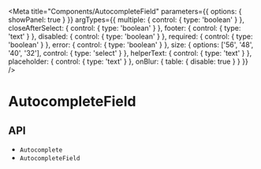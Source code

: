 

<Meta
  title="Components/AutocompleteField"
  parameters={{
    options: { showPanel: true }
  }}
  argTypes={{
    multiple: {
      control: { type: 'boolean' }
    },
    closeAfterSelect: {
      control: { type: 'boolean' }
    },
    footer: {
      control: {
        type: 'text'
      }
    },
    disabled: {
      control: { type: 'boolean' }
    },
    required: {
      control: { type: 'boolean' }
    },
    error: {
      control: { type: 'boolean' }
    },
    size: {
      options: ['56', '48', '40', '32'],
      control: { type: 'select' }
    },
    helperText: {
      control: { type: 'text' }
    },
    placeholder: {
      control: { type: 'text' }
    },
    onBlur: {
      table: { disable: true }
    }
  }}
/>

# AutocompleteField

<Description of={AutocompleteField} />

<Canvas>
  <Story story={stories.Demo} name="Demo" />
</Canvas>

<ArgsTable story="Demo" />

## API

<ul>
  <li>
    <LinkTo kind="components-api-Autocomplete" story="page">
      <code>Autocomplete</code>
    </LinkTo>
  </li>
  <li>
    <LinkTo kind="components-api-AutocompleteField" story="page">
      <code>AutocompleteField</code>
    </LinkTo>
  </li>
</ul>
